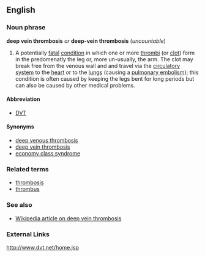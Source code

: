==English==
===Noun phrase===
'''deep vein thrombosis''' ''or'' '''deep-vein thrombosis''' (''uncountable'')

#A potentially [[fatal]] [[condition]] in which one or more [[thrombus|thrombi]] (or [[clot]]) form in the predomenatly the leg or, more un-usually, the arm. The clot may break free from the venous wall and and travel via the [[circulatory system]] to the [[heart]] or to the [[lung|lungs]] (causing a [[pulmonary embolism]]); this condition is often caused by keeping the legs bent for long periods but can also be caused by other medical problems.

====Abbreviation====
*[[DVT]]

====Synonyms====
*[[deep venous thrombosis]]
*[[deep vein thrombosis]]
*[[economy class syndrome]]

===Related terms===
*[[thrombosis]]
*[[thrombus]]

===See also===
*[[en:Deep_vein_thrombosis|Wikipedia article on deep vein thrombosis]]

===External Links===
http://www.dvt.net/home.jsp